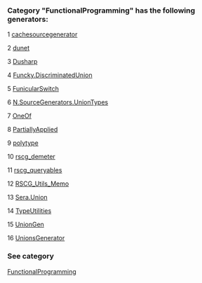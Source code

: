 ### Category "FunctionalProgramming" has the following generators:

   1 [cachesourcegenerator](/docs/cachesourcegenerator)

   2 [dunet](/docs/dunet)

   3 [Dusharp](/docs/Dusharp)

   4 [Funcky.DiscriminatedUnion](/docs/Funcky.DiscriminatedUnion)

   5 [FunicularSwitch](/docs/FunicularSwitch)

   6 [N.SourceGenerators.UnionTypes](/docs/N.SourceGenerators.UnionTypes)

   7 [OneOf](/docs/OneOf)

   8 [PartiallyApplied](/docs/PartiallyApplied)

   9 [polytype](/docs/polytype)

   10 [rscg_demeter](/docs/rscg_demeter)

   11 [rscg_queryables](/docs/rscg_queryables)

   12 [RSCG_Utils_Memo](/docs/RSCG_Utils_Memo)

   13 [Sera.Union](/docs/Sera.Union)

   14 [TypeUtilities](/docs/TypeUtilities)

   15 [UnionGen](/docs/UnionGen)

   16 [UnionsGenerator](/docs/UnionsGenerator)

### See category

[FunctionalProgramming](/docs/Categories/FunctionalProgramming)
